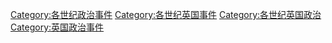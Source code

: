 [[Category:各世纪政治事件|Category:各世纪政治事件]]
[[Category:各世纪英国事件|Category:各世纪英国事件]]
[[Category:各世纪英国政治|Category:各世纪英国政治]]
[[Category:英国政治事件|Category:英国政治事件]]